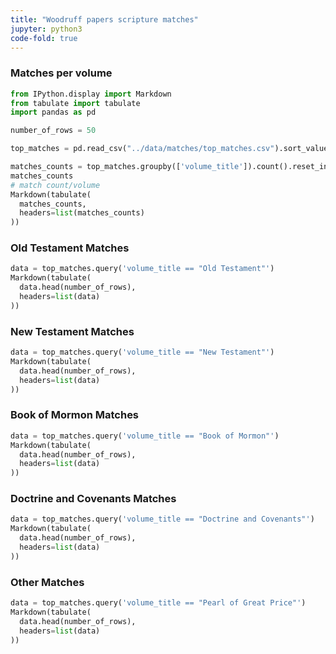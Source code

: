 ```yaml
---
title: "Woodruff papers scripture matches"
jupyter: python3
code-fold: true
---
```



### Matches per volume

```python
from IPython.display import Markdown
from tabulate import tabulate
import pandas as pd

number_of_rows = 50

top_matches = pd.read_csv("../data/matches/top_matches.csv").sort_values(by='similarity_score',ascending=False)

matches_counts = top_matches.groupby(['volume_title']).count().reset_index()[['volume_title', 'phrase_woodruff']]
matches_counts
# match count/volume
Markdown(tabulate(
  matches_counts,
  headers=list(matches_counts)
))
```


### Old Testament Matches

```python
data = top_matches.query('volume_title == "Old Testament"')
Markdown(tabulate(
  data.head(number_of_rows),
  headers=list(data)
))

```

### New Testament Matches

```python
data = top_matches.query('volume_title == "New Testament"')
Markdown(tabulate(
  data.head(number_of_rows),
  headers=list(data)
))

```


### Book of Mormon Matches

```python
data = top_matches.query('volume_title == "Book of Mormon"')
Markdown(tabulate(
  data.head(number_of_rows),
  headers=list(data)
))

```

### Doctrine and Covenants Matches

```python
data = top_matches.query('volume_title == "Doctrine and Covenants"')
Markdown(tabulate(
  data.head(number_of_rows),
  headers=list(data)
))

```

### Other Matches

```python
data = top_matches.query('volume_title == "Pearl of Great Price"')
Markdown(tabulate(
  data.head(number_of_rows),
  headers=list(data)
))

```


